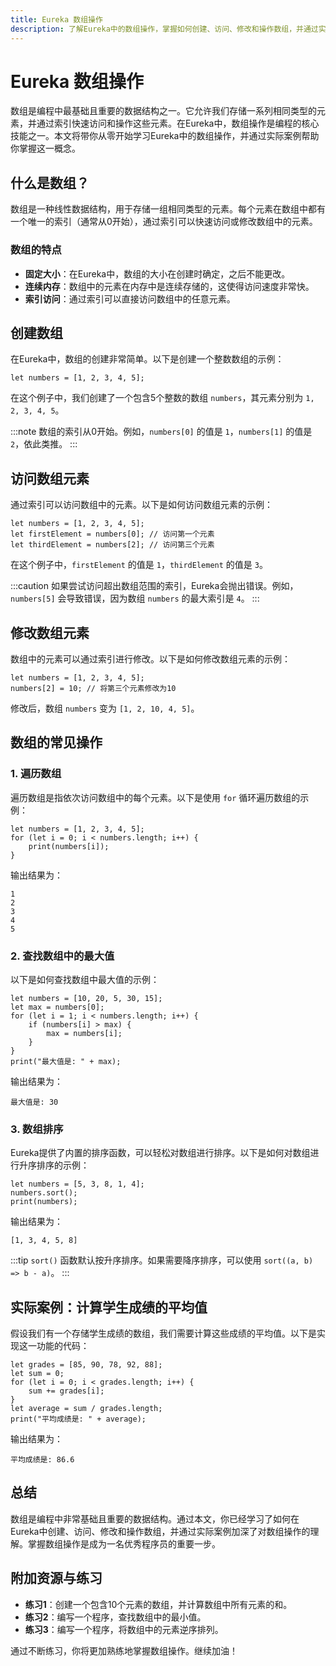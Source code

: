 ```yaml
---
title: Eureka 数组操作
description: 了解Eureka中的数组操作，掌握如何创建、访问、修改和操作数组，并通过实际案例加深理解。
---
```


# Eureka 数组操作

数组是编程中最基础且重要的数据结构之一。它允许我们存储一系列相同类型的元素，并通过索引快速访问和操作这些元素。在Eureka中，数组操作是编程的核心技能之一。本文将带你从零开始学习Eureka中的数组操作，并通过实际案例帮助你掌握这一概念。

## 什么是数组？

数组是一种线性数据结构，用于存储一组相同类型的元素。每个元素在数组中都有一个唯一的索引（通常从0开始），通过索引可以快速访问或修改数组中的元素。

### 数组的特点
- **固定大小**：在Eureka中，数组的大小在创建时确定，之后不能更改。
- **连续内存**：数组中的元素在内存中是连续存储的，这使得访问速度非常快。
- **索引访问**：通过索引可以直接访问数组中的任意元素。

## 创建数组

在Eureka中，数组的创建非常简单。以下是创建一个整数数组的示例：

```eureka
let numbers = [1, 2, 3, 4, 5];
```

在这个例子中，我们创建了一个包含5个整数的数组 `numbers`，其元素分别为 `1, 2, 3, 4, 5`。

:::note
数组的索引从0开始。例如，`numbers[0]` 的值是 `1`，`numbers[1]` 的值是 `2`，依此类推。
:::

## 访问数组元素

通过索引可以访问数组中的元素。以下是如何访问数组元素的示例：

```eureka
let numbers = [1, 2, 3, 4, 5];
let firstElement = numbers[0]; // 访问第一个元素
let thirdElement = numbers[2]; // 访问第三个元素
```

在这个例子中，`firstElement` 的值是 `1`，`thirdElement` 的值是 `3`。

:::caution
如果尝试访问超出数组范围的索引，Eureka会抛出错误。例如，`numbers[5]` 会导致错误，因为数组 `numbers` 的最大索引是 `4`。
:::

## 修改数组元素

数组中的元素可以通过索引进行修改。以下是如何修改数组元素的示例：

```eureka
let numbers = [1, 2, 3, 4, 5];
numbers[2] = 10; // 将第三个元素修改为10
```

修改后，数组 `numbers` 变为 `[1, 2, 10, 4, 5]`。

## 数组的常见操作

### 1. 遍历数组

遍历数组是指依次访问数组中的每个元素。以下是使用 `for` 循环遍历数组的示例：

```eureka
let numbers = [1, 2, 3, 4, 5];
for (let i = 0; i < numbers.length; i++) {
    print(numbers[i]);
}
```

输出结果为：
```
1
2
3
4
5
```

### 2. 查找数组中的最大值

以下是如何查找数组中最大值的示例：

```eureka
let numbers = [10, 20, 5, 30, 15];
let max = numbers[0];
for (let i = 1; i < numbers.length; i++) {
    if (numbers[i] > max) {
        max = numbers[i];
    }
}
print("最大值是: " + max);
```

输出结果为：
```
最大值是: 30
```

### 3. 数组排序

Eureka提供了内置的排序函数，可以轻松对数组进行排序。以下是如何对数组进行升序排序的示例：

```eureka
let numbers = [5, 3, 8, 1, 4];
numbers.sort();
print(numbers);
```

输出结果为：
```
[1, 3, 4, 5, 8]
```

:::tip
`sort()` 函数默认按升序排序。如果需要降序排序，可以使用 `sort((a, b) => b - a)`。
:::

## 实际案例：计算学生成绩的平均值

假设我们有一个存储学生成绩的数组，我们需要计算这些成绩的平均值。以下是实现这一功能的代码：

```eureka
let grades = [85, 90, 78, 92, 88];
let sum = 0;
for (let i = 0; i < grades.length; i++) {
    sum += grades[i];
}
let average = sum / grades.length;
print("平均成绩是: " + average);
```

输出结果为：
```
平均成绩是: 86.6
```

## 总结

数组是编程中非常基础且重要的数据结构。通过本文，你已经学习了如何在Eureka中创建、访问、修改和操作数组，并通过实际案例加深了对数组操作的理解。掌握数组操作是成为一名优秀程序员的重要一步。

## 附加资源与练习

- **练习1**：创建一个包含10个元素的数组，并计算数组中所有元素的和。
- **练习2**：编写一个程序，查找数组中的最小值。
- **练习3**：编写一个程序，将数组中的元素逆序排列。

通过不断练习，你将更加熟练地掌握数组操作。继续加油！